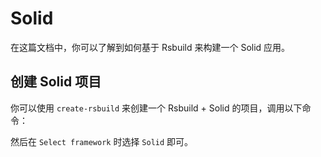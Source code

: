 # Solid

在这篇文档中，你可以了解到如何基于 Rsbuild 来构建一个 Solid 应用。

## 创建 Solid 项目

你可以使用 `create-rsbuild` 来创建一个 Rsbuild + Solid 的项目，调用以下命令：


<PackageManagerTabs command="create rsbuild@latest" />

然后在 `Select framework` 时选择 `Solid` 即可。


<DeployApp />
